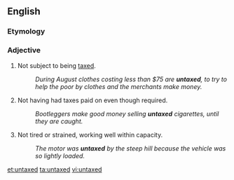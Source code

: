 ==English==

===Etymology===
{{prefix|en|un|taxed}}

===Adjective===
{{en-adj|-}}

# Not subject to being [[tax]]ed.
#: ''During August clothes costing less than $75 are '''untaxed''', to try to help the poor by clothes and the merchants make money.''
# Not having had taxes paid on even though required.
#: ''Bootleggers make good money selling '''untaxed''' cigarettes, until they are caught.''
# Not tired or strained, working well within capacity.
#: ''The motor was '''untaxed''' by the steep hill because the vehicle was so lightly loaded.''

[[et:untaxed]]
[[ta:untaxed]]
[[vi:untaxed]]